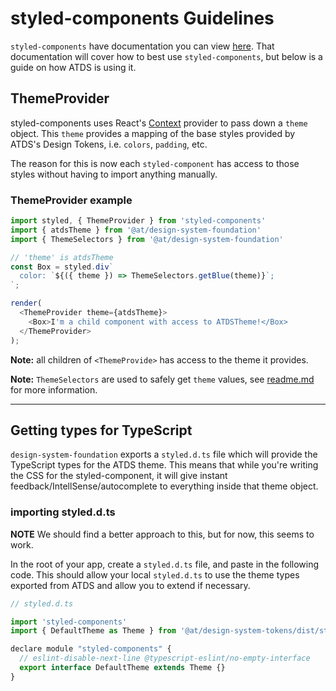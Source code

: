 
<Meta title="For Developers/StyledComponents Guidelines" />

# styled-components Guidelines

`styled-components` have documentation you can view [here](https://styled-components.com/docs). That documentation will cover how to best use `styled-components`, but below is a guide on how ATDS is using it.

## ThemeProvider

styled-components uses React's [Context](https://reactjs.org/docs/context.html) provider to pass down a `theme` object. This `theme` provides a mapping of the base styles provided by ATDS's Design Tokens, i.e. `colors`, `padding`, etc.

The reason for this is now each `styled-component` has access to those styles without having to import anything manually.

### ThemeProvider example

```javascript
import styled, { ThemeProvider } from 'styled-components'
import { atdsTheme } from '@at/design-system-foundation'
import { ThemeSelectors } from '@at/design-system-foundation'

// 'theme' is atdsTheme
const Box = styled.div`
  color: `${({ theme }) => ThemeSelectors.getBlue(theme)}`;
`;

render(
  <ThemeProvider theme={atdsTheme}>
    <Box>I'm a child component with access to ATDSTheme!</Box>
  </ThemeProvider>
);
```

**Note:** all children of `<ThemeProvide>` has access to the theme it provides.

**Note:** `ThemeSelectors` are used to safely get `theme` values, see [readme.md](https://github.atcloud.io/AutoTrader/design-system/tree/master/packages/design-system-foundation/src/selectors#theme-selectors) for more information.

---

## Getting types for TypeScript

`design-system-foundation` exports a `styled.d.ts` file which will provide the TypeScript types for the ATDS theme. This means that while you're writing the CSS for the styled-component, it will give instant feedback/IntellSense/autocomplete to everything inside that theme object.

### importing styled.d.ts

**NOTE** We should find a better approach to this, but for now, this seems to work.

In the root of your app, create a `styled.d.ts` file, and paste in the following code. This should allow your local `styled.d.ts` to use the theme types exported from ATDS and allow you to extend if necessary.

```javascript
// styled.d.ts

import 'styled-components'
import { DefaultTheme as Theme } from '@at/design-system-tokens/dist/styles'

declare module "styled-components" {
  // eslint-disable-next-line @typescript-eslint/no-empty-interface
  export interface DefaultTheme extends Theme {}
}
```
